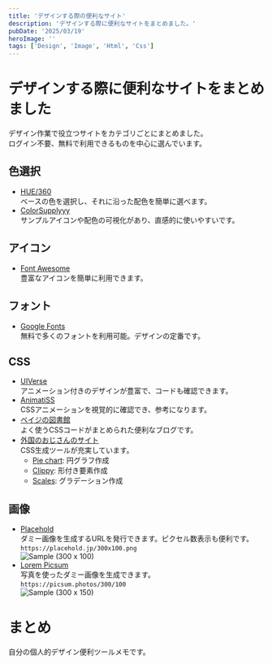 ```yaml
---
title: 'デザインする際の便利なサイト'
description: 'デザインする際に便利なサイトをまとめました。'
pubDate: '2025/03/19'
heroImage: ''
tags: ['Design', 'Image', 'Html', 'Css']
---
```


# デザインする際に便利なサイトをまとめました
デザイン作業で役立つサイトをカテゴリごとにまとめました。  
ログイン不要、無料で利用できるものを中心に選んでいます。

## 色選択

- [HUE/360](https://hue360.herokuapp.com/)  
  ベースの色を選択し、それに沿った配色を簡単に選べます。
- [ColorSupplyyy](https://old.colorsupplyyy.com/app/)  
  サンプルアイコンや配色の可視化があり、直感的に使いやすいです。

## アイコン

- [Font Awesome](https://fontawesome.com/)  
  豊富なアイコンを簡単に利用できます。

## フォント

- [Google Fonts](https://fonts.google.com/)  
  無料で多くのフォントを利用可能。デザインの定番です。

## CSS

- [UIVerse](https://uiverse.io/)  
  アニメーション付きのデザインが豊富で、コードも確認できます。
- [AnimatiSS](https://xsgames.co/animatiss/)  
  CSSアニメーションを視覚的に確認でき、参考になります。
- [ベイジの図書館](https://baigie.me/officialblog/2021/02/25/css-tips-1/)  
  よく使うCSSコードがまとめられた便利なブログです。
- [外国のおじさんのサイト](https://bennettfeely.com/)  
  CSS生成ツールが充実しています。
  - [Pie chart](https://bennettfeely.com/csspiechart/): 円グラフ作成
  - [Clippy](https://bennettfeely.com/clippy/): 形付き要素作成
  - [Scales](https://bennettfeely.com/scales/): グラデーション作成

## 画像

- [Placehold](https://placehold.jp/)  
  ダミー画像を生成するURLを発行できます。ピクセル数表示も便利です。  
  `https://placehold.jp/300x100.png`  
  ![Sample (300 x 100)](https://placehold.jp/300x100.png)
- [Lorem Picsum](https://picsum.photos/)  
  写真を使ったダミー画像を生成できます。  
  `https://picsum.photos/300/100`  
  ![Sample (300 x 150)](https://picsum.photos/300/100)


# まとめ
自分の個人的デザイン便利ツールメモです。
